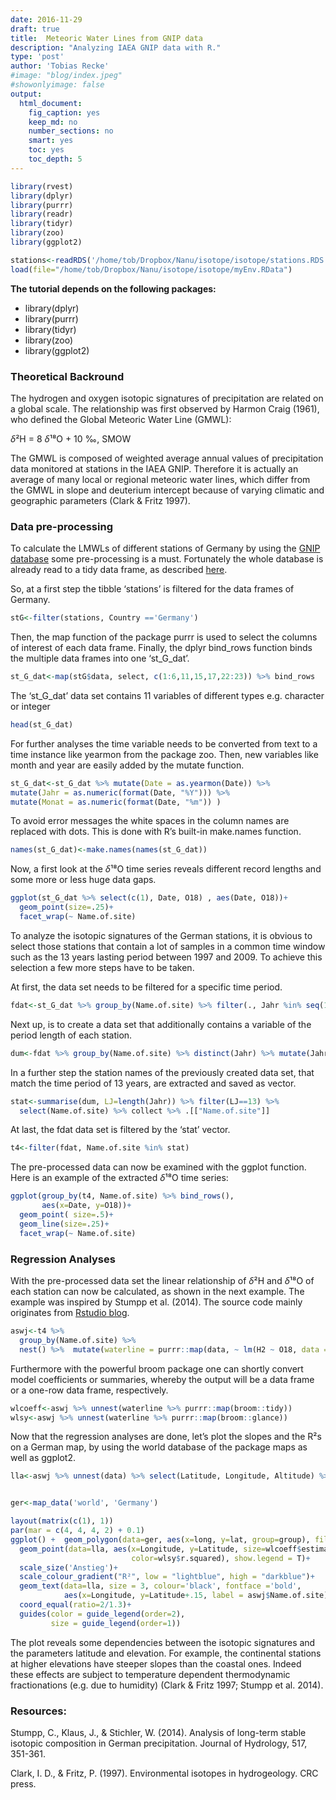```yaml
---
date: 2016-11-29
draft: true
title:  Meteoric Water Lines from GNIP data
description: "Analyzing IAEA GNIP data with R." 
type: 'post'
author: 'Tobias Recke'
#image: "blog/index.jpeg"
#showonlyimage: false
output: 
  html_document: 
    fig_caption: yes
    keep_md: no
    number_sections: no
    smart: yes
    toc: yes
    toc_depth: 5
---
```




```r
library(rvest)
library(dplyr)
library(purrr)
library(readr)
library(tidyr)
library(zoo)
library(ggplot2)

stations<-readRDS('/home/tob/Dropbox/Nanu/isotope/isotope/stations.RDS')
load(file="/home/tob/Dropbox/Nanu/isotope/isotope/myEnv.RData")
```


**The tutorial depends on the following packages:**   

* library(dplyr)  
* library(purrr)  
* library(tidyr)  
* library(zoo)  
* library(ggplot2)  


### Theoretical Backround
The hydrogen and oxygen isotopic signatures of precipitation are related on a global scale. The relationship was first observed by Harmon Craig (1961), who defined the Global Meteoric Water Line (GMWL):

$\delta$²H = 8 $\delta$¹⁸O + 10 ‰, SMOW

The GMWL is composed of weighted average annual values of precipitation data monitored at stations in the IAEA GNIP. Therefore it is actually an average of many local or regional meteoric water lines, which differ from the GMWL in slope and deuterium intercept because of varying climatic and geographic parameters (Clark & Fritz 1997). 


### Data pre-processing
To calculate the LMWLs of different stations of Germany by using the [GNIP database](http://www-naweb.iaea.org/napc/ih/IHS_resources_gnip.html) some pre-processing is a must.
Fortunately the whole database is already read to a tidy data frame, as described [here](http://n-dim.de/tutorial/webscraping-with-rvest.html).

So, at a first step the tibble 'stations' is filtered for the data frames of Germany.
```r
stG<-filter(stations, Country =='Germany')
```

Then, the map function of the package  purrr is used to select the columns of interest of each data frame. 
Finally, the dplyr bind_rows function binds the multiple data frames into one 'st_G_dat'.

```r
st_G_dat<-map(stG$data, select, c(1:6,11,15,17,22:23)) %>% bind_rows 
```

The 'st_G_dat' data set contains 11 variables of different types e.g. character or integer
```r
head(st_G_dat)
```

  
For further analyses the time variable needs to be converted from text to a time instance like yearmon from the package zoo.
Then, new variables like month and year are easily added by the mutate function. 
```r

st_G_dat<-st_G_dat %>% mutate(Date = as.yearmon(Date)) %>%
mutate(Jahr = as.numeric(format(Date, "%Y"))) %>%
mutate(Monat = as.numeric(format(Date, "%m")) )
```

To avoid error messages the white spaces in the column names are replaced with dots. 
This is done with R's built-in make.names function.  

```r
names(st_G_dat)<-make.names(names(st_G_dat))
```


Now, a first look at the $\delta$¹⁸O time series reveals different record lengths and some more or less huge data gaps.

```r
ggplot(st_G_dat %>% select(c(1), Date, O18) , aes(Date, O18))+
  geom_point(size=.25)+
  facet_wrap(~ Name.of.site)
```



To analyze the isotopic signatures of the German stations, 
it is obvious to select those stations that contain a lot of samples in a common time window 
such as the 13 years lasting period between 1997 and 2009. To achieve this selection a few more steps have to be taken.

At first, the data set needs to be filtered for a specific time period.
```r
fdat<-st_G_dat %>% group_by(Name.of.site) %>% filter(., Jahr %in% seq(1997,2009 ,1))
```

Next up, is to create a data set that additionally contains a variable of the period length of each station.    
```r
dum<-fdat %>% group_by(Name.of.site) %>% distinct(Jahr) %>% mutate(Jahr, n = n())  
```


In a further step the station names of the previously created data set, that match the time period of 13 years, are extracted and saved as vector. 
```r
stat<-summarise(dum, LJ=length(Jahr)) %>% filter(LJ==13) %>% 
  select(Name.of.site) %>% collect %>% .[["Name.of.site"]]
```


At last, the fdat data set is filtered by the 'stat' vector.   
```r
t4<-filter(fdat, Name.of.site %in% stat)
```


The pre-processed data can now be examined with the ggplot function.
Here is an example of the extracted $\delta$¹⁸O time series:

```r
ggplot(group_by(t4, Name.of.site) %>% bind_rows(),
       aes(x=Date, y=O18))+
  geom_point( size=.5)+
  geom_line(size=.25)+
  facet_wrap(~ Name.of.site)
```




### Regression Analyses 
With the pre-processed data set the linear relationship of $\delta$²H and $\delta$¹⁸O of each station can now be calculated, as shown in the next example. The example was inspired by Stumpp et al. (2014). The source code mainly originates from [Rstudio blog](https://blog.rstudio.org/2016/02/02/tidyr-0-4-0/).  


```r
aswj<-t4 %>% 
  group_by(Name.of.site) %>% 
  nest() %>%  mutate(waterline = purrr::map(data, ~ lm(H2 ~ O18, data = . , na.action=na.omit)))
```


Furthermore with the powerful broom package one can shortly convert model coefficients or summaries, whereby 
the output will be a data frame or a one-row data frame, respectively.
```r
wlcoeff<-aswj %>% unnest(waterline %>% purrr::map(broom::tidy))
wlsy<-aswj %>% unnest(waterline %>% purrr::map(broom::glance))
```


Now that the regression analyses are done, let's plot the slopes and the R²s on a German map, by using the world database of the package maps as well as ggplot2.

```r

lla<-aswj %>% unnest(data) %>% select(Latitude, Longitude, Altitude) %>% unique() 


ger<-map_data('world', 'Germany')

layout(matrix(c(1), 1))
par(mar = c(4, 4, 4, 2) + 0.1)
ggplot() +  geom_polygon(data=ger, aes(x=long, y=lat, group=group), fill='white')+
  geom_point(data=lla, aes(x=Longitude, y=Latitude, size=wlcoeff$estimate[wlcoeff$term=='O18'],
                           color=wlsy$r.squared), show.legend = T)+
  scale_size('Anstieg')+
  scale_colour_gradient("R²", low = "lightblue", high = "darkblue")+
  geom_text(data=lla, size = 3, colour='black', fontface ='bold', 
            aes(x=Longitude, y=Latitude+.15, label = aswj$Name.of.site))+
  coord_equal(ratio=2/1.3)+
  guides(color = guide_legend(order=2),
         size = guide_legend(order=1))

```


The plot reveals some dependencies between the isotopic signatures and the parameters latitude and elevation. For example, the continental stations at higher elevations have steeper slopes than the coastal ones. Indeed these effects are subject to temperature dependent thermodynamic fractionations (e.g. due to humidity) (Clark & Fritz 1997; Stumpp et al. 2014).     



### Resources:  
Stumpp, C., Klaus, J., & Stichler, W. (2014). Analysis of long-term stable isotopic composition in German precipitation. Journal of Hydrology, 517, 351-361.

Clark, I. D., & Fritz, P. (1997). Environmental isotopes in hydrogeology. CRC press.



